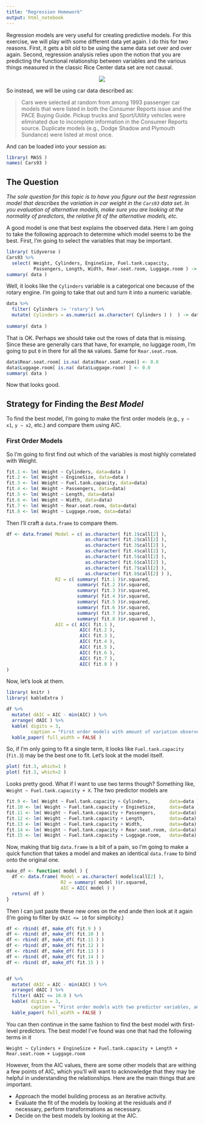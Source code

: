 ```yaml
---
title: "Regression Homework"
output: html_notebook
---
```


Regression models are very useful for creating predictive models.  For this exercise, we will play with some different data yet again. I do this for two reasons. First, it gets a bit old to be using the same data set over and over again. Second, regression analysis relies upon the notion that you are predicting the functional relationship between variables and the various things measured in the classic Rice Center data set are not causal. 

<center>
![](https://live.staticflickr.com/65535/50590074636_9277189260_d.jpg)
</center>

So instead, we will be using car data described as:

> Cars were selected at random from among 1993 passenger car models that were listed in both the Consumer Reports issue and the PACE Buying Guide. Pickup trucks and Sport/Utility vehicles were eliminated due to incomplete information in the Consumer Reports source. Duplicate models (e.g., Dodge Shadow and Plymouth Sundance) were listed at most once.

And can be loaded into your session as:

```r
library( MASS )
names( Cars93 )
```

## The Question

*The sole question for this topic is to have you figure out the best regression model that describes the variation in car weight in the `Cars93` data set.  In you evaluation of alternative models, make sure you are looking at the normality of predictors, the relative fit of the alternative models, etc.*


A good model is one that best explains the observed data.  Here I am going to take the following approach to determine which model seems to be the best.  First, I'm going to select the variables that may be important.


```r
library( tidyverse )
Cars93 %>%
  select( Weight, Cylinders, EngineSize, Fuel.tank.capacity,
          Passengers, Length, Width, Rear.seat.room, Luggage.room ) -> data
summary( data )
```

Well, it looks like the `Cylinders` variable is a categorical one because of the rotary engine.  I'm going to take that out and turn it into a numeric variable.

```r
data %>%
  filter( Cylinders != 'rotary') %>%
  mutate( Cylinders = as.numeric( as.character( Cylinders ) )  ) -> data 
  
summary( data ) 
```

That is OK.  Perhaps we should take out the rows of data that is missing.  Since these are generally cars that have, for example, no luggage room, I'm going to put `0` in there for all the `NA` values.  Same for `Rear.seat.room`.

```r
data$Rear.seat.room[ is.na( data$Rear.seat.room)] <- 0.0 
data$Luggage.room[ is.na( data$Luggage.room) ] <- 0.0
summary( data )
```

Now that looks good.  

## Strategy for Finding the *Best Model*

To find the best model, I'm going to make the first order models (e.g., `y ~ x1`, `y ~ x2`, etc.) and compare them using AIC.






### First Order Models

So I'm going to first find out which of the variables is most highly correlated with Weight. 

```r
fit.1 <- lm( Weight ~ Cylinders, data=data )
fit.2 <- lm( Weight ~ EngineSize, data=data )
fit.3 <- lm( Weight ~ Fuel.tank.capacity, data=data)
fit.4 <- lm( Weight ~ Passengers, data=data)
fit.5 <- lm( Weight ~ Length, data=data)
fit.6 <- lm( Weight ~ Width, data=data)
fit.7 <- lm( Weight ~ Rear.seat.room, data=data)
fit.8 <- lm( Weight ~ Luggage.room, data=data)
```

Then I'll craft a `data.frame` to compare them.

```r
df <- data.frame( Model = c( as.character( fit.1$call[2] ),
                             as.character( fit.2$call[2] ),
                             as.character( fit.3$call[2] ),
                             as.character( fit.4$call[2] ),
                             as.character( fit.5$call[2] ),
                             as.character( fit.6$call[2] ),
                             as.character( fit.7$call[2] ),
                             as.character( fit.8$call[2] ) ),
                  R2 = c( summary( fit.1 )$r.squared,
                          summary( fit.2 )$r.squared,
                          summary( fit.3 )$r.squared,
                          summary( fit.4 )$r.squared,
                          summary( fit.5 )$r.squared,
                          summary( fit.6 )$r.squared,
                          summary( fit.7 )$r.squared,
                          summary( fit.8 )$r.squared ),
                  AIC = c( AIC( fit.1 ),
                           AIC( fit.2 ),
                           AIC( fit.3 ),
                           AIC( fit.4 ),
                           AIC( fit.5 ),
                           AIC( fit.6 ),
                           AIC( fit.7 ),
                           AIC( fit.8 ) )
)
```

Now, let's look at them.

```r
library( knitr )
library( kableExtra )

df %>%
  mutate( dAIC = AIC - min(AIC) ) %>%
  arrange( dAIC ) %>%
  kable( digits = 3, 
         caption = "First order models with amount of variation observed and AIC." ) %>%
  kable_paper( full_width = FALSE )
```

So, if I'm only going to fit a single term, it looks like `Fuel.tank.capacity` (`fit.3`) may be the best one to fit.  Let's look at the model itself.


```r
plot( fit.3, which=1 )
plot( fit.3, which=2 )
```


Looks pretty good.  What if I want to use two terms though?  Something like, `Weight ~ Fuel.tank.capacity + X`.  The two predictor models are

```r
fit.9 <- lm( Weight ~ Fuel.tank.capacity + Cylinders,       data=data )
fit.10 <- lm( Weight ~ Fuel.tank.capacity + EngineSize,     data=data )
fit.11 <- lm( Weight ~ Fuel.tank.capacity + Passengers,     data=data)
fit.12 <- lm( Weight ~ Fuel.tank.capacity + Length,         data=data)
fit.13 <- lm( Weight ~ Fuel.tank.capacity + Width,          data=data)
fit.14 <- lm( Weight ~ Fuel.tank.capacity + Rear.seat.room, data=data)
fit.15 <- lm( Weight ~ Fuel.tank.capacity + Luggage.room,   data=data)
```

Now, making that big `data.frame` is a bit of a pain, so I'm going to make a quick function that takes a model and makes an identical `data.frame` to bind onto the original one.

```r
make_df <- function( model ) {
  df <- data.frame( Model = as.character( model$call[2] ),
                    R2 = summary( model )$r.squared,
                    AIC = AIC( model ) )
  return( df ) 
}
```

Then I can just paste these new ones on the end ande then look at it again (I'm going to filter by `dAIC <= 10` for simplicity.)

```r
df <- rbind( df, make_df( fit.9 ) )
df <- rbind( df, make_df( fit.10 ) )
df <- rbind( df, make_df( fit.11 ) )
df <- rbind( df, make_df( fit.12 ) )
df <- rbind( df, make_df( fit.13 ) )
df <- rbind( df, make_df( fit.14 ) )
df <- rbind( df, make_df( fit.15 ) )


df %>%
  mutate( dAIC = AIC - min(AIC) ) %>%
  arrange( dAIC ) %>%
  filter( dAIC <= 10.0 ) %>% 
  kable( digits = 3, 
         caption = "First order models with two predictor variables, amount of variation observed, AIC, and dAIC." ) %>%
  kable_paper( full_width = FALSE )
```

You can then continue in the same fashion to find the best model with first-level predictors.  The best model I've found was one that had the following terms in it

`Weight ~ Cylinders + EngineSize + Fuel.tank.capacity + Length + Rear.seat.room + Luggage.room`

However, from the AIC values, there are some other models that are withing a few points of AIC, which you'll will want to acknowledge that they may be helpful in understanding the relationships.  Here are the main things that are important.

- Approach the model building process as an iterative activity.  
- Evaluate the fit of the models by looking at the residuals and if necessary, perform transformations as necessary.  
- Decide on the best models by looking at the AIC.


